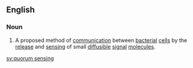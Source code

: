 ==English==

===Noun===
{{wikipedia}}
{{en-noun|head=[[quorum]] [[sensing]]|-}}

# A proposed method of [[communication]] between [[bacterial]] [[cell]]s by the [[release]] and [[sensing]] of small [[diffusible]] [[signal]] [[molecule]]s.

[[sv:quorum sensing]]